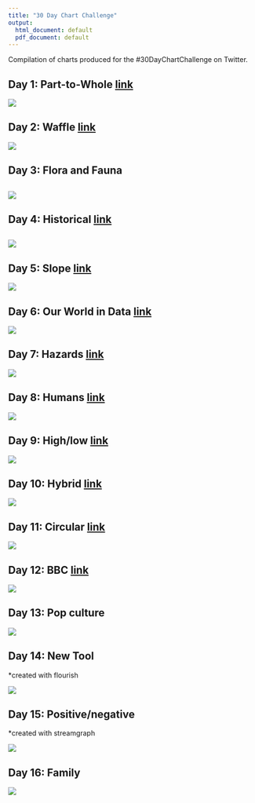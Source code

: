 ```yaml
---
title: "30 Day Chart Challenge"
output:
  html_document: default
  pdf_document: default
---
```


Compilation of charts produced for the #30DayChartChallenge on Twitter.

## Day 1: Part-to-Whole [link](https://github.com/elenayz/Data-Visualization/tree/main/30%20Day%20Chart%20Challenge/Day%201%20-%20Part%20to%20Whole)

![](Day 1 - Part to Whole/day1.png)

## Day 2: Waffle [link](https://github.com/elenayz/Data-Visualization/tree/main/30%20Day%20Chart%20Challenge/Day%202%20-%20Waffle)

![](Day%202%20-%20Waffle/day2.png)

## Day 3: Flora and Fauna

## ![](images/day3.png)

## Day 4: Historical [link](https://github.com/elenayz/Data-Visualization/tree/main/30%20Day%20Chart%20Challenge/Day%204%20-%20Historical)

## ![](Day%204%20-%20Historical/day4.png)

## Day 5: Slope [link](https://github.com/elenayz/Data-Visualization/tree/main/30%20Day%20Chart%20Challenge/Day%205%20-%20Slope)

![](Day%205%20-%20Slope/day5.png)

## Day 6: Our World in Data [link](https://github.com/elenayz/Data-Visualization/tree/main/30%20Day%20Chart%20Challenge/Day%206%20-%20OWID)

![](Day%206%20-%20OWID/day6.png)

## Day 7: Hazards [link](https://github.com/elenayz/Data-Visualization/tree/main/30%20Day%20Chart%20Challenge/Day%207%20-%20Hazards)

![](Day%207%20-%20Hazards/day7.png)

## Day 8: Humans [link](https://github.com/elenayz/Data-Visualization/tree/main/30%20Day%20Chart%20Challenge/Day%208%20-%20Humans)

![](Day%208%20-%20Humans/day8.png)

## Day 9: High/low [link](https://github.com/elenayz/Data-Visualization/tree/main/30%20Day%20Chart%20Challenge/Day%209%20-%20High%3Alow)

![](images/day9.png)

## Day 10: Hybrid [link](https://github.com/elenayz/Data-Visualization/tree/main/30%20Day%20Chart%20Challenge/Day%2010%20-%20Hybrid)

![](images/day10.png)

## Day 11: Circular [link](https://github.com/elenayz/Data-Visualization/tree/main/30%20Day%20Chart%20Challenge/Day%2011%20-%20Circular)

![](images/day11.png)

## Day 12: BBC [link](https://github.com/elenayz/Data-Visualization/tree/main/30%20Day%20Chart%20Challenge/Day%2012%20-%20BBC)

![](images/day12.png)

## Day 13: Pop culture

![](images/day13.png)

## Day 14: New Tool

\*created with flourish

![](images/Internal Migration Flows in Malaysia@2x.jpeg)

## Day 15: Positive/negative

\*created with streamgraph

![](images/Positive COVID-19 Cases in Malaysia.png)

## Day 16: Family

![](images/day16.png)

